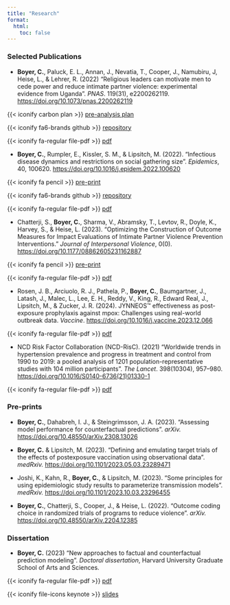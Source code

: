 ```yaml
---
title: "Research"
format:
  html: 
    toc: false
---
```


### Selected Publications
- **Boyer, C.**, Paluck, E. L., Annan, J., Nevatia, T., Cooper, J., Namubiru, J, Heise, L., & Lehrer, R. (2022) "Religious leaders can motivate men to cede power and reduce intimate partner violence: experimental evidence from Uganda". *PNAS*. 119(31), e2200262119. [https://doi.org/10.1073/pnas.2200262119](https://doi.org/10.1073/pnas.2200262119)

::: {.column-margin}
{{< iconify carbon plan >}} [pre-analysis plan](https://www.socialscienceregistry.org/trials/3994/history/43131) 

{{< iconify fa6-brands github >}} [repository](https://doi.org/10.7910/DVN/9TEAIV)

{{< iconify fa-regular file-pdf >}} [pdf](files/Boyer%20et%20al.%20-%202022%20-%20Religious%20leaders%20can%20motivate%20men%20to%20cede%20power%20a.pdf)
:::

- **Boyer, C.**, Rumpler, E., Kissler, S. M., & Lipsitch, M. (2022). "Infectious disease dynamics and restrictions on social gathering size". *Epidemics*, 40, 100620. [https://doi.org/10.1016/j.epidem.2022.100620](https://doi.org/10.1016/j.epidem.2022.100620)

::: {.column-margin}
{{< iconify fa pencil >}} [pre-print](https://www.medrxiv.org/content/10.1101/2022.01.07.21268585v2)

{{< iconify fa6-brands github >}} [repository](https://github.com/boyercb/covid-gathering-size)

{{< iconify fa-regular file-pdf >}} [pdf](files/Boyer%20et%20al.%20-%202022%20-%20Infectious%20disease%20dynamics%20and%20restrictions%20on%20so.pdf)
:::

- Chatterji, S., **Boyer, C.**, Sharma, V., Abramsky, T., Levtov, R., Doyle, K., Harvey, S., & Heise, L. (2023). "Optimizing the Construction of Outcome Measures for Impact Evaluations of Intimate Partner Violence Prevention Interventions." *Journal of Interpersonal Violence*, 0(0). [https://doi.org/10.1177/08862605231162887](https://doi.org/10.1177/08862605231162887)

::: {.column-margin}
{{< iconify fa pencil >}} [pre-print](https://www.medrxiv.org/content/10.1101/2023.02.07.23285510.abstract)

{{< iconify fa-regular file-pdf >}} [pdf](files/Chatterji%20et%20al.%20-%202023%20-%20Optimizing%20the%20Construction%20of%20Outcome%20Measures%20fo.pdf)
:::


- Rosen, J. B., Arciuolo, R. J., Pathela, P., **Boyer, C.**, Baumgartner, J., Latash, J., Malec, L., Lee, E. H., Reddy, V., King, R., Edward Real, J., Lipsitch, M., & Zucker, J. R. (2024). JYNNEOS™ effectiveness as post-exposure prophylaxis against mpox: Challenges using real-world outbreak data. *Vaccine*. [https://doi.org/10.1016/j.vaccine.2023.12.066](https://doi.org/10.1016/j.vaccine.2023.12.066)

::: {.column-margin}
{{< iconify fa-regular file-pdf >}} [pdf](files/Rosen%20et%20al.%20-%202024%20-%20JYNNEOS%E2%84%A2%20effectiveness%20as%20post-exposure%20prophylaxi.pdf)
:::

- NCD Risk Factor Collaboration (NCD-RisC). (2021) "Worldwide trends in hypertension prevalence and progress in treatment and control from 1990 to 2019: a pooled analysis of 1201 population-representative studies with 104 million participants". *The Lancet*. 398(10304), 957–980. [https://doi.org/10.1016/S0140-6736(21)01330-1](https://doi.org/10.1016/S0140-6736(21)01330-1)

::: {.column-margin}
{{< iconify fa-regular file-pdf >}} [pdf](files/Zhou%20et%20al.%20-%202021%20-%20Worldwide%20trends%20in%20hypertension%20prevalence%20and%20pr.pdf)
:::

### Pre-prints
- **Boyer, C.**, Dahabreh, I. J., & Steingrimsson, J. A. (2023). "Assessing model performance for counterfactual predictions". *arXiv.* [https://doi.org/10.48550/arXiv.2308.13026](https://doi.org/10.48550/arXiv.2308.13026)

- **Boyer, C.** & Lipsitch, M. (2023). "Defining and emulating target trials of the effects of postexposure vaccination using observational data". *medRxiv.* [https://doi.org/10.1101/2023.05.03.23289471](https://doi.org/10.1101/2023.05.03.23289471)

- Joshi, K., Kahn, R., **Boyer, C.**, & Lipsitch, M. (2023). "Some principles for using epidemiologic study results to parameterize transmission models". *medRxiv.*  [https://doi.org/10.1101/2023.10.03.23296455](https://doi.org/10.1101/2023.10.03.23296455)

- **Boyer, C.**, Chatterji, S., Cooper, J., & Heise, L. (2022). "Outcome coding choice in randomized trials of programs to reduce violence". *arXiv.* [https://doi.org/10.48550/arXiv.2204.12385](
https://doi.org/10.48550/arXiv.2204.12385)


### Dissertation
- **Boyer, C.** (2023) "New approaches to factual and counterfactual prediction modeling". *Doctoral dissertation*, Harvard University Graduate School of Arts and Sciences. 

::: {.column-margin}
{{< iconify fa-regular file-pdf >}} [pdf](https://dash.harvard.edu/bitstream/handle/1/37374603/thesis.pdf)

{{< iconify file-icons keynote >}} [slides](files/defense.pdf)
:::

